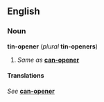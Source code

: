 ==English==
===Noun===
'''tin-opener''' (''plural'' '''tin-openers''')

#''Same as'' '''[[can-opener]]'''

====Translations====
''See'' '''[[can-opener]]'''